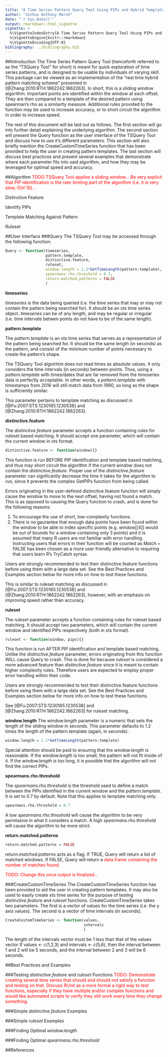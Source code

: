 ```yaml
---
title: "A Time Series Pattern Query Tool Using PIPs and Hybrid Template-Ruleset Matching"
author: "Joshua Anthony Marsh"
date: "`r Sys.Date()`"
output: rmarkdown::html_vignette
vignette: >
  %\VignetteIndexEntry{A Time Series Pattern Query Tool Using PIPs and Hybrid Template-Ruleset Matching}
  %\VignetteEngine{knitr::rmarkdown}
  %\VignetteEncoding{UTF-8}
bibliography: ../bibliography.bib
---
```


##Introduction
The Time Series Pattern Query Tool (henceforth referred to as the "TSQuery Tool" for short) is meant for quick exploration of time series patterns, and is designed to be usable by individuals of varying skill. This package can be viewed as an implementation of the "real time hybrid pattern matching scheme" presented in [@Zhang:2010:RTH:1862242.1862263]. In short, this is a sliding window algorithm. Important points are identified within the window at each offset. They are then compared to a template of the desired pattern using spearman's rho as a similarity measure. Additional rules provided to the function may be used to increase accuracy, or to short circuit the algorithm in order to increase speed.

The rest of this document will be laid out as follows. The first section will go into further detail explaining the underlying algorithm. The second section will present the Query function as the user interface of the TSQuery Tool and discuss how to use it's different parameters. This section will also briefly mention the CreateCustomTimeSeries function that has been provided to help the user in creating pattern templates. The last section will discuss best practices and present several examples that demonstrate where each parameter fits into said algorithm, and how they may be leveraged for optimal speed and accuracy.

##Algorithm
<span style="color:red">TODO TSQuery Tool applies a sliding window...
Be very explicit that PIP identification is the rate-limiting part of the algorithm (i.e. it is very slow, O(n^3)).
</span>.

Distinctive Feature

Identify PIPs

Template Matching Against Pattern

Ruleset




##User Interface
###Query
The TSQuery Tool may be accessed through the following function:

```r
Query <- function(timeseries,
                  pattern.template,
                  distinctive.feature,
                  ruleset,
                  window.length = 1.2*GetTimeLength(pattern.template),
                  spearmans.rho.threshold = 0.7,
                  return.matched.patterns = FALSE
                  ) 
```

**timeseries**

*timeseries* is the data being queried (i.e. the time series that may or may not contain the pattern being searched for). It should be an xts time series object. *timeseries* can be of any length, and may be regular or irregular (i.e. time intervals betwen points do not have to be of the same length).

**pattern.template**

The *pattern.template* is an xts time series that serves as a representation of the pattern being searched for. It should be the same length (in seconds) as the pattern, and consist of the minimum number of points necessary to create the pattern's shape.

The TSQuery Tool algoirhtm does not read times as absolute values. It only considers the time intervals (in seconds) between points. Thus, using a *pattern.template* with times/dates that are far removed from the timeseries data is perfectly acceptable. In other words, a *pattern.template* with timestamps from 2016 will still match data from 1990, so long as the shape is sufficiently similar. 

This parameter pertains to template matching as discussed in [@Fu:2007:STS:1230165.1230538] and [@Zhang:2010:RTH:1862242.1862263].

**distinctive.feature**

The *distincitve.feature* parameter accepts a function containing rules for ruleset based matching. It should accept one parameter, which will contain the current window in xts format. 

```r
distinctive.feature <- function(window){}
```

This function is run BEFORE PIP identification and template based matching, and thus may short circuit the algorithm if the current window does not contain the *distinctive.feature*. Proper use of the *distinictive.feature* parameter can signficantly decrease the time it takes for the algorithm to run, since it prevents the complex GetPIPs function from being called.

Errors originating in the user-defined distinctive.feature function will simply cause the window to move to the next offset, having not found a match. This is as opposed to causing the Query function to crash, and is done for the following reasons:

1. To encourage the use of short, low-complexity functions.
2. There is no gaurantee that enough data points have been found within the window to be able to index specific points (e.g. window[[4]] would be out of bounds for a window containing only 3 points) and it is assumed that many R users are not familiar with error handling. Instructing users that errors in their function will be counted as Match = FALSE has been chosen as a more user friendly alternative to requiring that users learn R's TryCatch syntax.

Users are strongly recommended to test their distinctive.feature functions before using them with a large data set. See the Best Practices and Examples section below for more info on how to test these functions. 

This is similar to ruleset matching as discussed in [@Fu:2007:STS:1230165.1230538] and [@Zhang:2010:RTH:1862242.1862263], however, with an emphasis on improving speed rather than accuracy.

**ruleset**

The *ruleset* parameter accepts a function containing rules for ruleset based matching. It should accept two parameters, which will contain the current window and identified PIPs respectively (both in xts format).

```r
ruleset <- function(window, pips){}
```

This function is run AFTER PIP identification and template based matching. Unlike the *distinctive.feature* parameter, errors originating from this function WILL cause Query to crash. This is done for because *ruleset* is considered a more advanced feature than *distinctive.feature* since it is meant to contain higher complexity rules. Therefore users are expected to employ proper error handling within their code.

Users are strongly recommended to test their distinctive.feature functions before using them with a large data set. See the Best Practices and Examples section below for more info on how to test these functions. 

See [@Fu:2007:STS:1230165.1230538] and [@Zhang:2010:RTH:1862242.1862263] for ruleset matching.

**window.length**
The *window.length* parameter is a numeric that sets the length of the sliding window in seconds. This parameter defaults to 1.2 times the length of the pattern.template (again, in seconds). 

```r
window.length = 1.2*GetTimeLength(pattern.template)
```

Special attention should be paid to ensuring that the *window.length* is reasonable. If the *window.length* is too small, the pattern will not fit inside of it. If the *window.length* is too long, it is possible that the algorithm will not find the correct PIPs.


**spearmans.rho.threshold**

The *spearmans.rho.threshold* is the threshold used to define a match between the PIPs identified in the current window and the *pattern.template*. It is set to 0.7 by default. Note that this applies to template matching only.

```r
spearmans.rho.threshold = 0.7
```

A low *spearmans.rho.threshold* will cause the algorithm to be very permissive in what it considers a match. A high *spearmans.rho.threshold* will cause the algorithm to be more strict.

**return.matched.patterns**
```r
return.matched.patterns = FALSE
```
*return.matched.patterns* acts as a flag. If TRUE, Query will return a list of matched windows. If FALSE, Query will return a <span style="color:red">data.frame containing the number of matches found.</span>

<span style="color:red">TODO: Change this once output is finalized.</span>.

###CreateCustomTimeSeries
The CreateCustomTimeSeries function has been provided to aid the user in creating pattern templates. It may also be used to easily create xts time series for the purpose of testing *distinctive.feature* and *ruleset* functions. CreateCustomTimeSeries takes two parameters. 
The first is a vector of values for the time series (i.e. the y axis values). The second is a vector of time intervals (in seconds).
```r
CreateCustomTimeSeries <- function(values, 
                                   intervals
                                   )
```
The length of the intervals vector must be 1 less than that of the values vector If values <- c(1,2,3) and intervals <- c(5,6), then the interval between 1 and 2 will be 5 seconds, and the interval between 2 and 3 will be 6 seconds.


##Best Practices and Examples

###Testing *distinctive.feature* and *ruleset* Functions
<span style="color:red"> TODO: Demonstrate creating several time series that should and should not satisfy a function and testing on that. Discuss RUnit as a more formal a rigid way to test functions, especially if they have multiple and/or complex functions and would like automated scripts to verify they still work every time they change something.<span>

###Simple *distinctive.feature* Examples

###Simple *ruleset* Examples

###Finding Optimal *window.length*

###Finding Optimal *spearmans.rho.threshold*

##References
